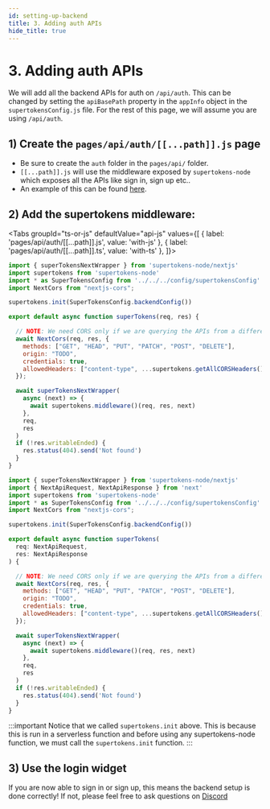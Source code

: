 ```yaml
---
id: setting-up-backend
title: 3. Adding auth APIs
hide_title: true
---
```


<!-- COPY DOCS -->
<!-- ./thirdpartyemailpassword/nextjs/setting-up-backend.mdx -->


# 3. Adding auth APIs

We will add all the backend APIs for auth on `/api/auth`. This can be changed by setting the `apiBasePath` property in the `appInfo` object in the `supertokensConfig.js` file. For the rest of this page, we will assume you are using `/api/auth`.

## 1) Create the `pages/api/auth/[[...path]].js` page
- Be sure to create the `auth` folder in the `pages/api/` folder.
- `[[...path]].js` will use the middleware exposed by `supertokens-node` which exposes all the APIs like sign in, sign up etc..
- An example of this can be found [here](https://github.com/supertokens/next.js/blob/canary/examples/with-supertokens/pages/api/auth/%5B%5B...path%5D%5D.js).

## 2) Add the supertokens middleware:

<Tabs
groupId="ts-or-js"
defaultValue="api-js"
values={[
{ label: 'pages/api/auth/[[...path]].js', value: 'with-js' },
{ label: 'pages/api/auth/[[...path]].ts', value: 'with-ts' },
]}>
<TabItem value="with-js">

```jsx
import { superTokensNextWrapper } from 'supertokens-node/nextjs'
import supertokens from 'supertokens-node'
import * as SuperTokensConfig from '../../../config/supertokensConfig'
import NextCors from "nextjs-cors";

supertokens.init(SuperTokensConfig.backendConfig())

export default async function superTokens(req, res) {

  // NOTE: We need CORS only if we are querying the APIs from a different origin
  await NextCors(req, res, {
    methods: ["GET", "HEAD", "PUT", "PATCH", "POST", "DELETE"],
    origin: "TODO",
    credentials: true,
    allowedHeaders: ["content-type", ...supertokens.getAllCORSHeaders()],
  });

  await superTokensNextWrapper(
    async (next) => {
      await supertokens.middleware()(req, res, next)
    },
    req,
    res
  )
  if (!res.writableEnded) {
    res.status(404).send('Not found')
  }
}
```

</TabItem>
<TabItem value ="with-ts">

```jsx
import { superTokensNextWrapper } from 'supertokens-node/nextjs'
import { NextApiRequest, NextApiResponse } from 'next'
import supertokens from 'supertokens-node'
import * as SuperTokensConfig from '../../../config/supertokensConfig'
import NextCors from "nextjs-cors";

supertokens.init(SuperTokensConfig.backendConfig())

export default async function superTokens(
  req: NextApiRequest,
  res: NextApiResponse
) {

  // NOTE: We need CORS only if we are querying the APIs from a different origin
  await NextCors(req, res, {
    methods: ["GET", "HEAD", "PUT", "PATCH", "POST", "DELETE"],
    origin: "TODO",
    credentials: true,
    allowedHeaders: ["content-type", ...supertokens.getAllCORSHeaders()],
  });

  await superTokensNextWrapper(
    async (next) => {
      await supertokens.middleware()(req, res, next)
    },
    req,
    res
  )
  if (!res.writableEnded) {
    res.status(404).send('Not found')
  }
}
```
</TabItem>
</Tabs>

:::important
Notice that we called `supertokens.init` above. This is because this is run in a serverless function and before using any supertokens-node function, we must call the `supertokens.init` function.
:::

## 3) Use the login widget
If you are now able to sign in or sign up, this means the backend setup is done correctly! If not, please feel free to ask questions on [Discord](https://supertokens.io/discord)
